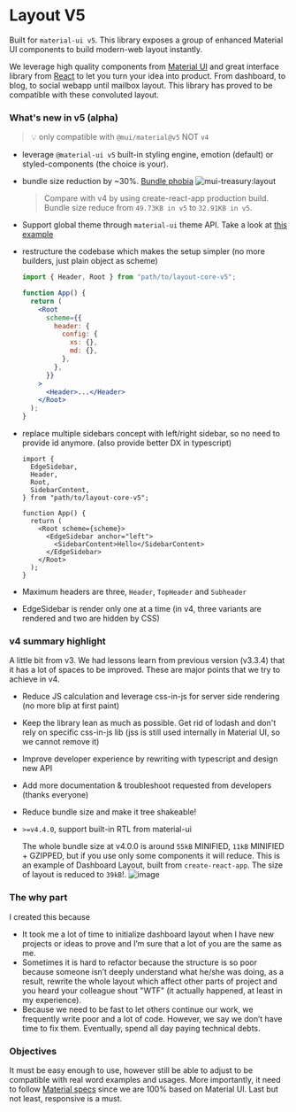 
<Meta title="Layout v5/Introduction" />

<style>{`
  .sbdocs.sbdocs-content {
    max-width: 720px;
  }
`}</style>

# Layout V5

Built for `material-ui v5`. This library exposes a group of enhanced Material UI components to build modern-web layout instantly.

We leverage high quality components from [Material UI](https://material-ui.com) and great interface
library from [React](https://reactjs.org/) to let you turn your idea into product.
From dashboard, to blog, to social webapp until mailbox layout. This library has proved to be compatible
with these convoluted layout.

### What's new in v5 (alpha)

> 💡 only compatible with `@mui/material@v5` NOT `v4`

- leverage `@material-ui v5` built-in styling engine, emotion (default) or styled-components (the choice is your).
- bundle size reduction by ~30%. [Bundle phobia](https://bundlephobia.com/result?p=path/to/layout-core-v5)
  ![mui-treasury:layout](https://user-images.githubusercontent.com/18292247/119865137-9053ed00-bf45-11eb-9543-94cac9458c0d.png)

  > Compare with v4 by using create-react-app production build. Bundle size reduce from `49.73KB in v5` to `32.91KB in v5`.

- Support global theme through `material-ui` theme API. Take a look at [this example](/?path=/story/layout-example--global-theme)

- restructure the codebase which makes the setup simpler (no more builders, just plain object as scheme)

  ```jsx
  import { Header, Root } from "path/to/layout-core-v5";

  function App() {
    return (
      <Root
        scheme={{
          header: {
            config: {
              xs: {},
              md: {},
            },
          },
        }}
      >
        <Header>...</Header>
      </Root>
    );
  }
  ```

- replace multiple sidebars concept with left/right sidebar, so no need to provide id anymore. (also provide better DX in typescript)

  ```tsx
  import {
    EdgeSidebar,
    Header,
    Root,
    SidebarContent,
  } from "path/to/layout-core-v5";

  function App() {
    return (
      <Root scheme={scheme}>
        <EdgeSidebar anchor="left">
          <SidebarContent>Hello</SidebarContent>
        </EdgeSidebar>
      </Root>
    );
  }
  ```

- Maximum headers are three, `Header`, `TopHeader` and `Subheader`
- EdgeSidebar is render only one at a time (in v4, three variants are rendered and two are hidden by CSS)

### v4 summary highlight

A little bit from v3.
We had lessons learn from previous version (v3.3.4) that it has a lot of spaces to be improved.
These are major points that we try to achieve in v4.

- Reduce JS calculation and leverage css-in-js for server side rendering (no more blip at first paint)
- Keep the library lean as much as possible. Get rid of lodash and don't rely on specific css-in-js lib (jss is still used internally in Material UI, so we cannot remove it)
- Improve developer experience by rewriting with typescript and design new API
- Add more documentation & troubleshoot requested from developers (thanks everyone)
- Reduce bundle size and make it tree shakeable!
- `>=v4.4.0`, support built-in RTL from material-ui

  The whole bundle size at v4.0.0 is around `55kB` MINIFIED, `11kB` MINIFIED + GZIPPED, but if you use only some components it will reduce.
  This is an example of Dashboard Layout, built from `create-react-app`. The size of layout is reduced to `39kB`!.
  ![image](https://user-images.githubusercontent.com/18292247/81465369-f2836800-91f3-11ea-96da-28e7322e9c0d.png)

### The why part

I created this because

- It took me a lot of time to initialize dashboard layout when I have
  new projects or ideas to prove and I’m sure that a lot of you are the same as me.
- Sometimes it is hard to refactor because the structure is so poor
  because someone isn’t deeply understand what he/she was doing, as a
  result, rewrite the whole layout which affect other parts of project and you heard your colleague shout "WTF"
  (it actually happened, at least in my experience).
- Because we need to be fast to let others continue our work, we
  frequently write poor and a lot of code. However, we say we don’t
  have time to fix them. Eventually, spend all day paying technical
  debts.

### Objectives

It must be easy enough to use, however still be able to adjust to be compatible
with real word examples and usages. More importantly, it need to follow [Material specs](https://material.io/design/components/navigation-drawer.html#)
since we are 100% based on Material UI. Last but not least, responsive is a must.
